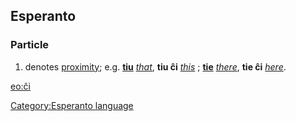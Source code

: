 ==Esperanto==
===Particle===
# denotes [[proximity]]; e.g. '''[[tiu]]''' ''[[that]]'', '''tiu ĉi''' ''[[this]]'' ; '''[[tie]]''' ''[[there]]'', '''tie ĉi''' ''[[here]]''.

[[eo:ĉi]]
[[Category:Esperanto language]]
{{Universala Vortaro}}